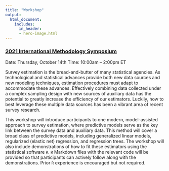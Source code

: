 ```yaml
---
title: "Workshop"
output: 
  html_document:
    includes: 
      in_header: 
      - hero-image.html
---
```



### [2021 International Methodology Symposium](https://www.statcan.gc.ca/eng/conferences/symposium2021/index)

Date: Thursday, October 14th
Time: 10:00am -- 2:00pm ET


Survey estimation is the bread-and-butter of many statistical agencies. As technological and statistical advances provide both new data sources and new modeling techniques, estimation procedures must adapt to accommodate these advances. Effectively combining data collected under a complex sampling design with new sources of auxiliary data has the potential to greatly increase the efficiency of our estimators.  Luckily, how to best leverage these multiple data sources has been a vibrant area of recent survey research.


This workshop will introduce participants to one modern, model-assisted approach to survey estimation, where predictive models serve as the key link between the survey data and auxiliary data.  This method will cover a broad class of predictive models, including generalized linear models, regularized (elastic net) regression, and regression trees.  The workshop will also include demonstrations of how to fit these estimators using the statistical software `R`.  `R` Markdown files with the relevant code will be provided so that participants can actively follow along with the demonstrations. Prior `R` experience is encouraged but not required.  

